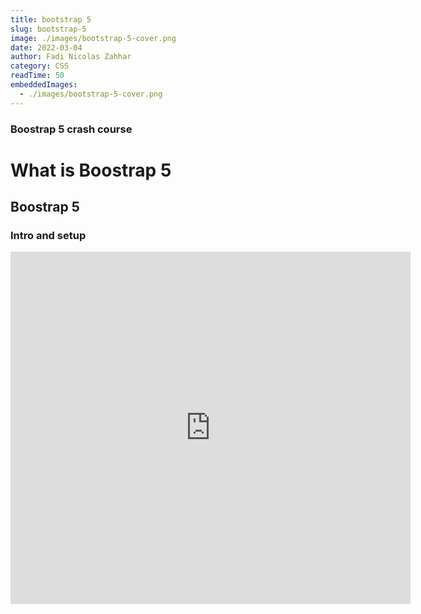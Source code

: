 ```yaml
---
title: bootstrap 5
slug: bootstrap-5
image: ./images/bootstrap-5-cover.png
date: 2022-03-04
author: Fadi Nicolas Zahhar
category: CSS
readTime: 50
embeddedImages:
  - ./images/bootstrap-5-cover.png
---
```



<GatsbyImage
  image={getImage(props.embeddedImages[0])}
  alt="random stuff"
  className="first-inline-img"
/>

### Boostrap 5 crash course

# What is Boostrap 5

## Boostrap 5

### Intro and setup
<iframe src="https://player.vimeo.com/video/684298658" width="640" height="564" frameborder="0" allow="autoplay; fullscreen" allowfullscreen />

### New features
<iframe src="https://player.vimeo.com/video/684299019" width="640" height="564" frameborder="0" allow="autoplay; fullscreen" allowfullscreen />

### Colours & Typography
<iframe src="https://player.vimeo.com/video/684299298" width="640" height="564" frameborder="0" allow="autoplay; fullscreen" allowfullscreen />


### Buttons & Button Groups
<iframe src="https://player.vimeo.com/video/684299817" width="640" height="564" frameborder="0" allow="autoplay; fullscreen" allowfullscreen />

### Utility Classes
<iframe src="https://player.vimeo.com/video/684300180" width="640" height="564" frameborder="0" allow="autoplay; fullscreen" allowfullscreen />

### Containers
<iframe src="https://player.vimeo.com/video/684300780" width="640" height="564" frameborder="0" allow="autoplay; fullscreen" allowfullscreen />


### Grid Layout (part 1)
<iframe src="https://player.vimeo.com/video/684301305" width="640" height="564" frameborder="0" allow="autoplay; fullscreen" allowfullscreen />


### Grid Layout (part 2)
<iframe src="https://player.vimeo.com/video/684301835" width="640" height="564" frameborder="0" allow="autoplay; fullscreen" allowfullscreen />

### Navbars
<iframe src="https://player.vimeo.com/video/684302198" width="640" height="564" frameborder="0" allow="autoplay; fullscreen" allowfullscreen />

### Cards
<iframe src="https://player.vimeo.com/video/684303030" width="640" height="564" frameborder="0" allow="autoplay; fullscreen" allowfullscreen />

### Accordions
<iframe src="https://player.vimeo.com/video/684303874" width="640" height="564" frameborder="0" allow="autoplay; fullscreen" allowfullscreen />

### List Groups
<iframe src="https://player.vimeo.com/video/684304555" width="640" height="564" frameborder="0" allow="autoplay; fullscreen" allowfullscreen />

### Bootstrap Icons
<iframe src="https://player.vimeo.com/video/684304929" width="640" height="564" frameborder="0" allow="autoplay; fullscreen" allowfullscreen />

### Working with Forms
<iframe src="https://player.vimeo.com/video/684305310" width="640" height="564" frameborder="0" allow="autoplay; fullscreen" allowfullscreen />

### Tooltips
<iframe src="https://player.vimeo.com/video/684305970" width="640" height="564" frameborder="0" allow="autoplay; fullscreen" allowfullscreen />

### Modals
<iframe src="https://player.vimeo.com/video/684306348" width="640" height="564" frameborder="0" allow="autoplay; fullscreen" allowfullscreen />

### Offcanvas
<iframe src="https://player.vimeo.com/video/684306760" width="640" height="564" frameborder="0" allow="autoplay; fullscreen" allowfullscreen />

### Dropdowns
<iframe src="https://player.vimeo.com/video/684307158" width="640" height="564" frameborder="0" allow="autoplay; fullscreen" allowfullscreen />

### Customizing Bootstrap
<iframe src="https://player.vimeo.com/video/684307497" width="640" height="564" frameborder="0" allow="autoplay; fullscreen" allowfullscreen />

### Tabs
<iframe src="https://player.vimeo.com/video/684308289" width="640" height="564" frameborder="0" allow="autoplay; fullscreen" allowfullscreen />




<Link to="/posts" className="btn center-btn">
  all posts
</Link>
